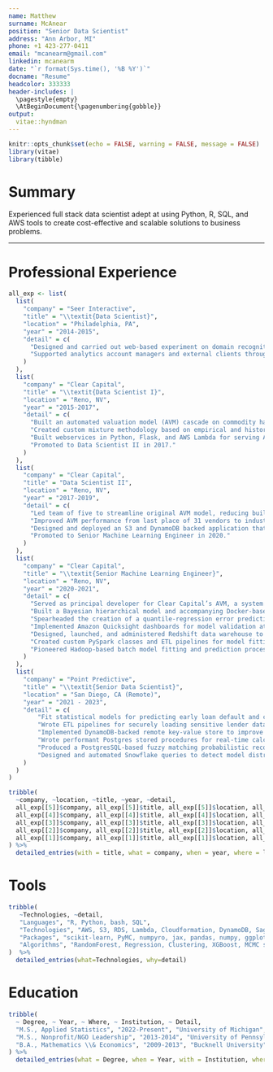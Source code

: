 ```yaml
---
name: Matthew
surname: McAnear
position: "Senior Data Scientist"
address: "Ann Arbor, MI"
phone: +1 423-277-0411
email: "mcanearm@gmail.com"
linkedin: mcanearm
date: "`r format(Sys.time(), '%B %Y')`"
docname: "Resume"
headcolor: 333333
header-includes: |
  \pagestyle{empty}
  \AtBeginDocument{\pagenumbering{gobble}}
output: 
  vitae::hyndman
---
```



```r
knitr::opts_chunk$set(echo = FALSE, warning = FALSE, message = FALSE)
library(vitae)
library(tibble)
```

# Summary

Experienced full stack data scientist adept at using Python, R, SQL, and AWS tools to create cost-effective and scalable solutions to business problems.

----------

# Professional Experience

```r
all_exp <- list(
  list(
    "company" = "Seer Interactive",
    "title" = "\\textit{Data Scientist}",
    "location" = "Philadelphia, PA",
    "year" = "2014-2015",
    "detail" = c(
      "Designed and carried out web-based experiment on domain recognition using multivariate hierarchical regression.",
      "Supported analytics account managers and external clients through project planning and automated reporting."
    )
  ),
  list(
    "company" = "Clear Capital",
    "title" = "\\textit{Data Scientist I}",
    "location" = "Reno, NV",
    "year" = "2015-2017",
    "detail" = c(
      "Built an automated valuation model (AVM) cascade on commodity hardware to predict home prices using distributed, high performance R and PostgreSQL.",
      "Created custom mixture methodology based on empirical and historical model performance for final value prediction.",
      "Built webservices in Python, Flask, and AWS Lambda for serving AVM model predictions and internal company data through a RESTful interface.",
      "Promoted to Data Scientist II in 2017."
    )
  ),
  list(
    "company" = "Clear Capital",
    "title" = "Data Scientist II",
    "location" = "Reno, NV",
    "year" = "2017-2019",
    "detail" = c(
      "Led team of five to streamline original AVM model, reducing build time and costs by over 90\\%",
      "Improved AVM performance from last place of 31 vendors to industry leader in 6 months (based on absolute mean prediction error), leading to annual revenues of over \\$1M.",
      "Designed and deployed an S3 and DynamoDB backed application that manages 35+ terabytes of MLS photos and their metadata.",
      "Promoted to Senior Machine Learning Engineer in 2020."
    )
  ),
  list(
    "company" = "Clear Capital",
    "title" = "\\textit{Senior Machine Learning Engineer}",
    "location" = "Reno, NV",
    "year" = "2020-2021",
    "detail" = c(
      "Served as principal developer for Clear Capital’s AVM, a system that produces 150 million new predictions and 150GB of new data each week.", 
      "Built a Bayesian hierarchical model and accompanying Docker-based webservice to predict home complexity",
      "Spearheaded the creation of a quantile-regression error prediction procedure and accompanying Java implementation to recalibrate model prediction intervals.",
      "Implemented Amazon Quicksight dashboards for model validation at multiple levels of analysis, including each individual home in the United States.", 
      "Designed, launched, and administered Redshift data warehouse to power machine learning models, ETL workflows, and ad-hoc analytical queries.",
      "Created custom PySpark classes and ETL pipelines for model fitting and prediction.",
      "Pioneered Hadoop-based batch model fitting and prediction process for estimating AVM values in past time periods."
    )
  ),
  list(
    "company" = "Point Predictive",
    "title" = "\\textit{Senior Data Scientist}",
    "location" = "San Diego, CA (Remote)",
    "year" = "2021 - 2023",
    "detail" = c(
        "Fit statistical models for predicting early loan default and chargeoff for auto lenders in both object oriented and functional programming paradigms.",
        "Wrote ETL pipelines for securely loading sensitive lender data (PPI) into multiple database environments, improving load times from 12 hours to less than 10 minutes.",
        "Implemented DynamoDB-backed remote key-value store to improve AWS Lambda cold start times and move large files out of application layer.",
        "Wrote performant Postgres stored procedures for real-time calculation of historical borrower data, returning business-critical aggregate statistics in sub-200ms query times.",
        "Produced a PostgresSQL-based fuzzy matching probabilistic record linkage algorithm for retrieving prior credit applications of incoming borrowers, reducing query times by 50\\%.",
        "Designed and automated Snowflake queries to detect model distribution drift, saving 5 hours per week in manual performance monitoring and proactively identifying model miscalibration for clients."
    )
  )
)

tribble(
  ~company, ~location, ~title, ~year, ~detail,
  all_exp[[5]]$company, all_exp[[5]]$title, all_exp[[5]]$location, all_exp[[5]]$year, all_exp[[5]]$detail, 
  all_exp[[4]]$company, all_exp[[4]]$title, all_exp[[4]]$location, all_exp[[4]]$year, all_exp[[4]]$detail, 
  all_exp[[3]]$company, all_exp[[3]]$title, all_exp[[3]]$location, all_exp[[3]]$year, all_exp[[3]]$detail, 
  all_exp[[2]]$company, all_exp[[2]]$title, all_exp[[2]]$location, all_exp[[2]]$year, all_exp[[2]]$detail, 
  all_exp[[1]]$company, all_exp[[1]]$title, all_exp[[1]]$location, all_exp[[1]]$year, all_exp[[1]]$detail, 
) %>%
  detailed_entries(with = title, what = company, when = year, where = location, why = detail, .protect = FALSE)
```

# Tools

```r
tribble(
   ~Technologies, ~detail,
   "Languages", "R, Python, bash, SQL",
   "Technologies", "AWS, S3, RDS, Lambda, Cloudformation, DynamoDB, Sagemaker, Redshift, Snowflake, Linux, Docker, PostgreSQL, Quicksight, Looker, Slurm, Hadoop, Spark, REST, Flask, Git",
   "Packages", "scikit-learn, PyMC, numpyro, jax, pandas, numpy, ggplot2, pyspark, PyTorch, sqlalchemy",
   "Algorithms", "RandomForest, Regression, Clustering, XGBoost, MCMC sampling, Variational Inference, Bayesian Deep Learning, Hierarchical Modeling, Record Linkage, KNN, Clustering, MapReduce"
)  %>%
  detailed_entries(what=Technologies, why=detail)
```

# Education

```r
tribble(
  ~ Degree, ~ Year, ~ Where, ~ Institution, ~ Detail,
  "M.S., Applied Statistics", "2022-Present", "University of Michigan", "Ann Arbor, MI", c(),
  "M.S., Nonprofit/NGO Leadership", "2013-2014", "University of Pennsylvania", "Philadelphia, PA", c("Donald J. Deutsch Endowed Graduate Fellowship"),
  "B.A., Mathematics \\& Economics", "2009-2013", "Bucknell University", "Lewisburg, PA", c("\\textit{Magna cum laude}", "National Merit Finalist Scholarship", "Dean's Scholarship", "Omicron Delta Epsilon Economics Honor Society"),
) %>%
  detailed_entries(what = Degree, when = Year, with = Institution, where = Where, why = Detail, .protect = FALSE)
```
